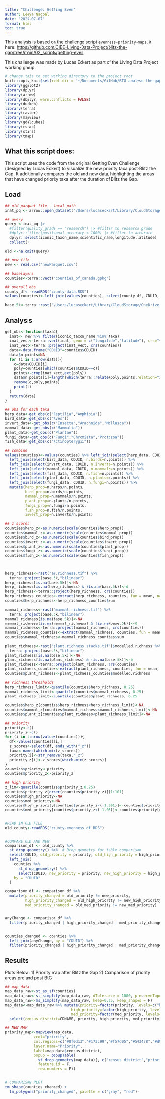 ```yaml
---
title: "Challenge: Getting Even"
author: Leeya Nagpal 
date: "2025-07-07"
format: html
toc: true
---
```


This analysis is based on the challenge script `evenness-priority-maps.R` here: [https://github.com/CIEE-Living-Data-Project/blitz-the-gap/tree/main/02_scripts/getting-even](https://github.com/CIEE-Living-Data-Project/blitz-the-gap/tree/main/02_scripts/getting-even).

This challenge was made by Lucas Eckert as part of the Living Data Project working group.

```r
# change this to set working directory to the project root
knitr::opts_knit$set(root.dir = '~/Documents/GitHub/BTG-analyse-the-gap/')
library(ggplot2)
library(dplyr)
library(arrow)
library(dbplyr, warn.conflicts = FALSE)
library(duckdb)
library(terra)
library(raster)
library(mapview)
library(gdalcubes)
library(rstac)
library(stars)
library(tmap)

```


## What this script does:
This script uses the code from the original Getting Even Challenge (designed by Lucas Eckert) to visualize the new priority taxa post-Blitz the Gap. It additionally compares the old and new data, highlighting the areas that have changed priority taxa after the duration of Blitz the Gap.

## Load

```r
## old parquet file - local path
inat_pq <- arrow::open_dataset("/Users/lucaseckert/Library/CloudStorage/OneDrive-McGillUniversity/Side Projects/Bioblitz/Laura's Lab_Group - data/raw/biodiversity-data/inat-canada/iNat_non_sensitive_data_Jan2025.parquet")

## query
query <-inat_pq |> 
  #filter(quality_grade == "research") |> #filter to research grade
  #dplyr::filter(positional_accuracy < 1000) |> #filter to accurate 
  dplyr::select(iconic_taxon_name,scientific_name,longitude,latitude) |>
  collect()

old <-na.omit(query)

## new file
new <- read.csv("newParquet.csv")

## baselayers
counties<-terra::vect("counties_of_canada.gpkg")

## overall obs
county_df< -readRDS("county-data.RDS")
values(counties)<-left_join(values(counties), select(county_df, CDUID, n.points))

base.5k<-terra::rast("/Users/lucaseckert/Library/CloudStorage/OneDrive-McGillUniversity/Side Projects/Bioblitz/Laura's Lab_Group - data/raw/base-layers/canada.base.5k.tiff")
```

## Analysis


```r

get_obs<-function(taxa){
  inat<- new %>% filter(iconic_taxon_name %in% taxa)
  inat_vect<-terra::vect(inat, geom = c("longitude","latitude"), crs="+proj=longlat +ellps=WGS84")
  inat_vect<-terra::project(inat_vect, crs(counties))
  data<-data.frame("CDUID"=counties$CDUID)
  data$n.points=NA
  for (i in 1:nrow(data)){
    c=data$CDUID[i]
    poly=counties[which(counties$CDUID==c)]
    points<-crop(inat_vect,ext(poly))
    data$n.points[i]=length(which(terra::relate(poly,points,relation="intersects")))
    remove(c,poly,points)
    print(i)
  }
  return(data)
}

## obs for each taxa
herp_data<-get_obs(c("Reptilia","Amphibia"))
bird_data<-get_obs(c("Aves"))
invert_data<-get_obs(c("Insecta","Arachnida","Mollusca"))
mammal_data<-get_obs(c("Mammalia"))
plant_data<-get_obs(c("Plantae"))
fungi_data<-get_obs(c("Fungi","Chromista","Protozoa"))
fish_data<-get_obs(c("Actinopterygii"))

## combine
values(counties)<-values(counties) %>% left_join(select(herp_data, CDUID, n.herps=n.points)) %>% 
  left_join(select(bird_data, CDUID, n.birds=n.points)) %>% 
  left_join(select(invert_data, CDUID, n.inverts=n.points)) %>% 
  left_join(select(mammal_data, CDUID, n.mammals=n.points)) %>% 
  left_join(select(fish_data, CDUID, n.fish=n.points)) %>% 
  left_join(select(plant_data, CDUID, n.plants=n.points)) %>% 
  left_join(select(fungi_data, CDUID, n.fungi=n.points)) %>% 
  mutate(herp_prop=n.herps/n.points,
         bird_prop=n.birds/n.points,
         mammal_prop=n.mammals/n.points,
         plant_prop=n.plants/n.points,
         fungi_prop=n.fungi/n.points,
         fish_prop=n.fish/n.points,
         invert_prop=n.inverts/n.points)

## z scores
counties$herp_z<-as.numeric(scale(counties$herp_prop))
counties$mammal_z<-as.numeric(scale(counties$mammal_prop))
counties$bird_z<-as.numeric(scale(counties$bird_prop))
counties$invert_z<-as.numeric(scale(counties$invert_prop))
counties$plant_z<-as.numeric(scale(counties$plant_prop))
counties$fungi_z<-as.numeric(scale(counties$fungi_prop))
counties$fish_z<-as.numeric(scale(counties$fish_prop))



herp_richness<-rast("ar.richness.tif") %>% 
  terra::project(base.5k,"bilinear")
herp_richness[is.na(base.5k)]<-NA
herp_richness[is.na(herp_richness) & !is.na(base.5k)]<-0
herp_richness<-terra::project(herp_richness, crs(counties))
herp_richness_counties<-extract(herp_richness, counties, fun = mean, na.rm = TRUE)
counties$herp_richness<-herp_richness_counties$sum

mammal_richness<-rast("mammal.richness.tif") %>% 
  terra::project(base.5k,"bilinear")
mammal_richness[is.na(base.5k)]<-NA
mammal_richness[is.na(mammal_richness) & !is.na(base.5k)]<-0
mammal_richness<-terra::project(mammal_richness, crs(counties))
mammal_richness_counties<-extract(mammal_richness, counties, fun = mean, na.rm = TRUE)
counties$mammal_richness<-mammal_richness_counties$sum

plant_richness<-rast("plant.richness.stacks.tif")$modelled.richness %>% 
  terra::project(base.5k,"bilinear")
plant_richness[is.na(base.5k)]<-NA
plant_richness[is.na(plant_richness) & !is.na(base.5k)]<-0
plant_richness<-terra::project(plant_richness, crs(counties))
plant_richness_counties<-extract(plant_richness, counties, fun = mean, na.rm = TRUE)
counties$plant_richness<-plant_richness_counties$modelled.richness

## richness thresholds
herp_richness_limit<-quantile(counties$herp_richness, 0.25)
mammal_richness_limit<-quantile(counties$mammal_richness, 0.25)
plant_richness_limit<-quantile(counties$plant_richness, 0.25)

counties$herp_z[counties$herp_richness<herp_richness_limit]<-NA
counties$mammal_z[counties$mammal_richness<mammal_richness_limit]<-NA
counties$plant_z[counties$plant_richness<plant_richness_limit]<-NA

## priority
priority<-c()
priority_z<-c()
for (i in 1:nrow(values(counties))){
  df<-values(counties)[i,]
  z_scores<-select(df, ends_with("_z"))
  taxa<-names(which.min(z_scores))
  priority[i]<-str_remove(taxa,"_z")
  priority_z[i]<-z_scores[which.min(z_scores)]
}
counties$priority<-priority
counties$priority_z<-priority_z

## high priority
z_lim<-quantile(counties$priority_z,0.25)
counties$priority_z[order(counties$priority_z)][1:101]
counties$high_priority<-NA
counties$med_priority<-NA
counties$high_priority[counties$priority_z<(-1.301)]<-counties$priority[counties$priority_z<(-1.301)]
counties$med_priority[counties$priority_z<(-1.05)]<-counties$priority[counties$priority_z<(-1.05)]


#READ IN OLD FILE
old_county<-readRDS("county-evenness_df.RDS")


#COMPARE OLD AND NEW
comparison_df <- old_county %>%
  st_drop_geometry() %>%  # Drop geometry for table comparison
  select(CDUID, old_priority = priority, old_high_priority = high_priority, old_med_priority = med_priority) %>%
  left_join(
    counties %>%
      st_drop_geometry() %>%
      select(CDUID, new_priority = priority, new_high_priority = high_priority, new_med_priority = med_priority),
    by = "CDUID"
  )

comparison_df <- comparison_df %>%
  mutate(priority_changed = old_priority != new_priority,
         high_priority_changed = old_high_priority != new_high_priority,
         med_priority_changed = old_med_priority != new_med_priority)


anyChange <- comparison_df %>%
  filter(priority_changed | high_priority_changed | med_priority_changed)


counties_changed <- counties %>%
  left_join(anyChange, by = "CDUID") %>%
  filter(priority_changed | high_priority_changed | med_priority_changed)

```


## Results

Plots Below:
1) Priority map after Blitz the Gap
2) Comparison of priority areas pre and post BtG
```r
## map data
map_data_raw<-st_as_sf(counties)
map_data_raw<-st_simplify(map_data_raw, dTolerance = 1000, preserveTopology = TRUE)
map_data_raw<-ms_simplify(map_data_raw, keep=0.05, keep_shapes = F)
map_data<-map_data_raw %>% mutate(priority=factor(priority, levels=c("bird","fish","fungi","herp","invert","mammal","plant"), labels = c("Birds","Fishes","Fungi","Reptiles and Amphibians","Invertebrates","Mammals","Plants")),
                              high_priority=factor(high_priority, levels=c("bird","fish","fungi","herp","invert","mammal","plant"), labels = c("Birds","Fishes","Fungi","Reptiles and Amphibians","Invertebrates","Mammals","Plants")),
                              med_priority=factor(med_priority, levels=c("bird","fish","fungi","herp","invert","mammal","plant"), labels = c("Birds","Fishes","Fungi","Reptiles and Amphibians","Invertebrates","Mammals","Plants"))) %>% 
  select(census_district=CDNAME, priority, high_priority, med_priority)

## NEW MAP
priority_map<-mapview(map_data,
             zcol="priority",
             col.regions=c("#8f0d13","#173c99","#f57d05","#503478","#d9a414","#8f4c09","#1b5e08"),
             layer.name="Priority",
             label=map_data$census_district,
             popup = popupTable(
               st_drop_geometry(map_data)[, c("census_district","priority")],
               feature.id = F,
               row.numbers = F))


# COMPARISON PLOT
tm_shape(counties_changed) +
  tm_polygons("priority_changed", palette = c("gray", "red"))
```

